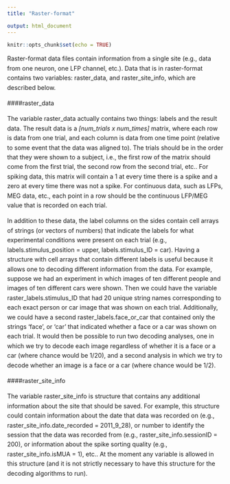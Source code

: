 ```yaml
---
title: "Raster-format"

output: html_document
---
```


```r
knitr::opts_chunk$set(echo = TRUE)
```
<div style="line-height: 1.6em;">
Raster-format data files contain information from a single site (e.g., data from one neuron, one LFP channel, etc.). Data that is in raster-format contains two variables: raster_data, and raster_site_info, which are described below.

####raster_data

The variable raster_data actually contains two things: labels and the result data. The result data is a *[num_trials x num_times]* matrix, where each row is data from one trial, and each column is data from one time point (relative to some event that the data was aligned to). The trials should be in the order that they were shown to a subject, i.e., the first row of the matrix should come from the first trial, the second row from the second trial, etc.. For spiking data, this matrix will contain a 1 at every time there is a spike and a zero at every time there was not a spike. For continuous data, such as LFPs, MEG data, etc., each point in a row should be the continuous LFP/MEG value that is recorded on each trial. 

In addition to these data, the label columns on the sides contain cell arrays of strings (or vectors of numbers) that indicate the labels for what experimental conditions were present on each trial (e.g., labels.stimulus_position = upper, labels.stimulus_ID = car). Having a structure with cell arrays that contain different labels is useful because it allows one to decoding different information from the data. For example, suppose we had an experiment in which images of ten different people and images of ten different cars were shown. Then we could have the variable raster_labels.stimulus_ID that had 20 unique string names corresponding to each exact person or car image that was shown on each trial. Additionally, we could have a second raster_labels.face_or_car that contained only the strings ‘face’, or ‘car’ that indicated whether a face or a car was shown on each trial. It would then be possible to run two decoding analyses, one in which we try to decode each image regardless of whether it is a face or a car (where chance would be 1/20), and a second analysis in which we try to decode whether an image is a face or a car (where chance would be 1/2).


####raster_site_info

The variable raster_site_info is structure that contains any additional information about the site that should be saved. For example, this structure could contain information about the date that data was recorded on (e.g., raster_site_info.date_recorded = 2011_9_28), or number to identify the session that the data was recorded from (e.g., raster_site_info.sessionID = 200), or information about the spike sorting quality (e.g., raster_site_info.isMUA = 1), etc.. At the moment any variable is allowed in this structure (and it is not strictly necessary to have this structure for the decoding algorithms to run).

</div> 